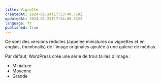 ```yaml
---
title: Vignette
createdAt: 2024-01-24T17:53:40.759Z
updatedAt: 2024-01-24T17:54:05.732Z
language: fr
published: true
---
```


Ce sont des versions réduites (appelée miniatures ou vignettes et en anglais, thumbnails) de l'image originales ajoutée à une galerie de médias.

Par défaut, WordPress crée une série de trois tailles d’image :

- Miniature
- Moyenne
- Grande
